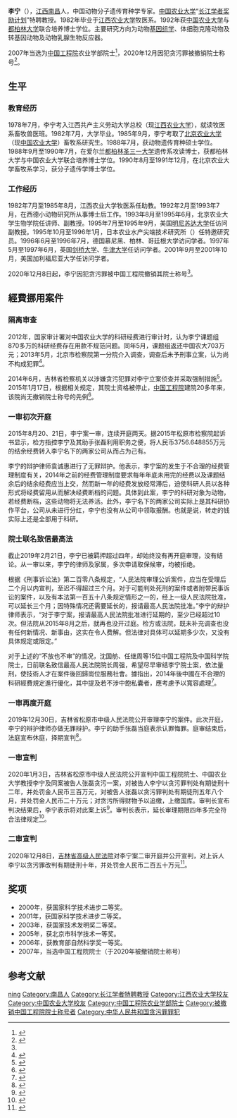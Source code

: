{{Otheruses|李宁 (消歧义)}}
'''李宁'''（{{bd|1962年|7月}}），[[江西|江西]][[南昌|南昌]]人，中国动物分子遗传育种学专家。[[中国农业大学|中国农业大学]]“[[长江学者奖励计划|长江学者奖励计划]]”特聘教授。1982年毕业于[[江西农业大学|江西农业大学]]牧医系。1992年获[[中国农业大学|中国农业大学]]与[[都柏林大学|都柏林大学]]联合培养博士学位。主要研究方向为动物[[基因组学|基因组学]]、体细胞克隆动物及转基因动物及动物乳腺生物反应器。

2007年当选为[[中国工程院|中国工程院]]农业学部院士<ref>{{cite web|title=李宁|url=http://www.cae.cn/cae/jsp/jump.jsp?oid=20111231115423640264270|accessdate=2015-12-25|publisher=中国工程院|language=zh-hans|archive-date=2017-07-10|archive-url=https://web.archive.org/web/20170710041846/http://www.cae.cn/cae/jsp/jump.jsp?oid=20111231115423640264270|dead-url=no}}</ref>，2020年12月因犯贪污罪被撤销院士称号<ref name=":1">{{Cite web|title=中国工程院关于撤销李宁（农业学部）院士称号的决定|url=http://www.cae.cn/cae/html/main/col4/2021-01/11/20210111143713158702259_1.html|accessdate=2021-01-12|author=中国工程院二局科学道德处|date=2021-01-11|format=|publisher=中国工程院|language=zh|archiveurl=https://web.archive.org/web/20210112065939/http://www.cae.cn/cae/html/main/col4/2021-01/11/20210111143713158702259_1.html|archivedate=2021-01-12|dead-url=no}}</ref>。

== 生平 ==
=== 教育经历 ===
1978年7月，李宁考入江西共产主义劳动大学总校（现[[江西农业大学|江西农业大学]]），就读牧医系畜牧兽医班。1982年7月，大学毕业。1985年9月，李宁考取了[[北京农业大学|北京农业大学]]（现[[中国农业大学|中国农业大学]]）畜牧系研究生。1988年7月，获动物遗传育种硕士学位。1988年9月至1990年7月，在爱尔兰[[都柏林圣三一大学|都柏林圣三一大学]]遗传系攻读博士，获都柏林大学与中国农业大学联合培养博士学位。1990年8月至1991年12月，在北京农业大学畜牧系学习，获分子遗传学博士学位。

=== 工作经历 ===
1982年7月至1985年8月，江西农业大学牧医系任助教。1992年2月至1993年7月，在西德{{le|联邦农业研究中心|Federal Agricultural Research Centre|FAL}}小动物研究所从事博士后工作。1993年8月至1995年6月，北京农业大学生物学院任讲师、副教授。1995年7月至1995年9月，美国[[明尼苏达大学|明尼苏达大学]]任访问副教授。1995年10月至1996年1月，日本农业水产尖端技术研究所（{{lang|ja|農林水産先端技術研究所}}）任特邀研究员。1996年6月至1996年7月，德国慕尼黑、柏林、哥廷根大学访问学者。1997年5月至1997年6月，英国[[剑桥大学|剑桥大学]]、[[牛津大学|牛津大学]]任访问学者。2001年9月至2001年10月，美国加利福尼亚大学任访问学者。

2020年12月8日起，李宁因犯贪污罪被中国工程院撤销其院士称号<ref name=":1" />。

== 經費挪用案件 ==
=== 隔离审查 ===
2012年，国家审计署对中国农业大学的科研经费进行审计时，认为李宁课题组870多万的科研经费存在用款不规范问题。同年5月，课题组返还中国农大703万元；2013年5月，北京市检察院第一分院介入调查，调查后未予刑事立案，认为尚不构成犯罪<ref>{{Cite web|title=院士李宁被捕的第五年 博士学生们依旧为他保留合影C位|url=https://new.qq.com/rain/a/20191113A0BBMP00|accessdate=2019-11-23|work=腾讯新闻}}</ref>。

2014年6月，吉林省检察机关以涉嫌贪污犯罪对李宁立案侦查并采取强制措施<ref name=":0">{{Cite web|title=中国农大教授李宁被停止院士资格|url=http://zqb.cyol.com/html/2015-01/18/nw.D110000zgqnb_20150118_6-01.htm|accessdate=2019-11-23|work=中国青年报|archive-date=2015-08-22|archive-url=https://web.archive.org/web/20150822184915/http://zqb.cyol.com/html/2015-01/18/nw.D110000zgqnb_20150118_6-01.htm|dead-url=no}}</ref>。2015年1月17日，根据相关规定，其院士资格被停止，[[中国工程院|中国工程院]]建院20多年来，该院尚无撤销院士称号的先例<ref>{{cite news|title=中国农大教授李宁被停止院士资格|url=http://politics.people.com.cn/n/2015/0118/c70731-26403806.html|accessdate=2015-12-25|newspaper=人民网|archive-date=2016-03-04|archive-url=https://web.archive.org/web/20160304073034/http://politics.people.com.cn/n/2015/0118/c70731-26403806.html|dead-url=no}}</ref>。

=== 一审初次开庭 ===
2015年8月20、21日，李宁案一审，连续开庭两天。据2015年松原市检察院起诉书显示，检方指控李宁及其助手张磊利用职务之便，将人民币3756.648855万元的结余经费转入李宁名下的两家公司从而占为己有。

李宁的辩护律师袁诚惠进行了无罪辩护。他表示，李宁案的发生于不合理的经费管理制度有关，2014年之前的经费管理制度要求每年年底未用完的经费以及课题结余后的结余经费应当上交，然而新一年的经费发放经常滞后，迫使科研人员以各种形式将经费留用从而解决经费断档的问题。具体到此案，李宁的科研对象为动物，若经费断档，这些动物将无法养活。此外，李宁名下的两家公司实际上是其科研协作平台，公司从未进行分红，李宁也没有从公司中领取报酬。也就是说，转走的钱实际上还是全部用于科研。

=== 院士联名致信最高法 ===
截止2019年2月21日，李宁已被羁押超过四年，却始终没有再开庭审理，没有结论。从一审以来，李宁的律师及家属，多次申请取保候审，均被拒绝。

根据《刑事诉讼法》第二百零八条规定，“人民法院审理公诉案件，应当在受理后二个月以内宣判，至迟不得超过三个月。对于可能判处死刑的案件或者附带民事诉讼的案件，以及有本法第一百五十八条规定情形之一的，经上一级人民法院批准，可以延长三个月；因特殊情况还需要延长的，报请最高人民法院批准。”李宁的辩护律师表示，“对于李宁案，报请最高人民法院批准进行延期的，至少已经超过10次。但法院从2015年8月之后，就再也没开过庭。检方或法院，既未补充调查也没有任何新情况、新事由，这实在令人费解。但法律对具体可以延期多少次，又没有具体规定或限定。”

对于上述的“不放也不审”的情况，沈国舫、任继周等15位中国工程院及中国科学院院士，日前联名致信最高人民法院院长周强，希望尽早审结李宁院士案，依法量刑，使技術人才在案件後回歸崗位服務社會。據指出，2014年後中國在不合理的科研經費規定進行優化，其中提及若不涉中飽私囊者，應考慮予以寬容處理<ref>{{Cite web|title=十五位院士联名致信最高法，呼吁尽早审结李宁院士案|url=http://www.eeo.com.cn/2019/0221/348268.shtml|accessdate=|author=|date=2019-02-21|format=|publisher=|language=zh-hans|archive-date=2019-12-03|archive-url=https://web.archive.org/web/20191203172640/http://www.eeo.com.cn/2019/0221/348268.shtml|dead-url=no}}</ref>。

=== 一审再度开庭 ===
2019年12月30日，吉林省松原市中级人民法院公开审理李宁的案件。此次开庭，李宁的辩护律师亦做无罪辩护。李宁的助手张磊当庭表示认罪悔罪。庭审结束后，法庭宣布休庭，择期宣判<ref>{{Cite web|title=被羁五年未审判 中国工程院院士李宁被控贪污案终开庭|url=https://www.zaobao.com.sg/realtime/china/story20191231-1017360|accessdate=2019-12-31|date=2019-12-31|work=早报|language=|archive-date=2019-12-31|archive-url=https://web.archive.org/web/20191231110744/https://www.zaobao.com.sg/realtime/china/story20191231-1017360|dead-url=no}}</ref>。

=== 一审宣判 ===
{{wikisource|李宁、张磊贪污罪一审刑事判决书}}
2020年1月3日，吉林省松原市中级人民法院公开宣判中国工程院院士、中国农业大学教授李宁及同案被告人张磊贪污一案，对被告人李宁以贪污罪判处有期徒刑十二年，并处罚金人民币三百万元，对被告人张磊以贪污罪判处有期徒刑五年八个月，并处罚金人民币二十万元；对贪污所得财物予以追缴，上缴国库。审判长宣布判决结果后，李宁表示将对此案上诉<ref>{{Cite web|title=“中国院士第一案”李宁获刑12年将上诉 羁押逾五年写诗度日_腾讯新闻|url=https://new.qq.com/omn/20200109/20200109A0QUVY00.html|accessdate=2020-01-15|work=new.qq.com|archive-date=2020-01-15|archive-url=https://web.archive.org/web/20200115095844/https://new.qq.com/omn/20200109/20200109A0QUVY00.html|dead-url=no}}</ref>。审判长表示，延长审理期限四年多完全符合法律规定<ref>{{Cite web|title=工程院院士李宁犯贪污罪一审获刑十二年，罚款300万|url=https://www.thepaper.cn/newsDetail_forward_5418073|accessdate=|author=|date=2020-01-03 11:09|format=|publisher=|language=|archive-date=2020-01-06|archive-url=https://web.archive.org/web/20200106112350/http://www.thepaper.cn/newsDetail_forward_5418073|dead-url=no}}</ref>。

=== 二审宣判 ===
2020年12月8日，[[吉林省高级人民法院|吉林省高级人民法院]]对李宁案二审开庭并公开宣判，对上诉人李宁以贪污罪改判有期徒刑十年，并处罚金人民币二百五十万元<ref>{{Cite web|title=中国工程院院士李宁等贪污案二审开庭并当庭宣判-新华网|url=http://www.xinhuanet.com/2020-12/08/c_1126836691.htm|accessdate=2020-12-10|work=www.xinhuanet.com}}</ref>。

== 奖项 ==
* 2000年，获国家科学技术进步二等奖。
* 2001年，获国家科学技术进步二等奖。
* 2003年，获国家技术发明奖二等奖。
* 2005年，获北京市科学技术一等奖。
* 2006年，获教育部自然科学奖一等奖。
* 2007年，当选中国工程院院士（于2020年被撤销院士称号）

== 参考文献 ==
{{reflist}}

{{中国工程院农业学部院士}}
{{第三批“长江学者奖励计划”特聘教授}}

{{Authority control}}
{{DEFAULTSORT:Li李}}
[[Category:李姓|ning]]
[[Category:南昌人|Category:南昌人]]
[[Category:长江学者特聘教授|Category:长江学者特聘教授]]
[[Category:江西农业大学校友|Category:江西农业大学校友]]
[[Category:中国农业大学校友|Category:中国农业大学校友]]
[[Category:中国工程院农业学部院士|Category:中国工程院农业学部院士]]
[[Category:被撤销中国工程院院士称号者|Category:被撤销中国工程院院士称号者]]
[[Category:中华人民共和国贪污罪罪犯|Category:中华人民共和国贪污罪罪犯]]